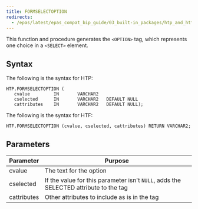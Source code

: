 ```yaml
---
title: FORMSELECTOPTION
redirects:
  - /epas/latest/epas_compat_bip_guide/03_built-in_packages/htp_and_htf/formselectoption/ #generated for docs/epas/reorg-role-use-case-mode
---
```


This function and procedure generates the `<OPTION>` tag, which represents one choice in a `<SELECT>` element.

## Syntax

The following is the syntax for HTP:

```
HTP.FORMSELECTOPTION (
   cvalue         IN       VARCHAR2
   cselected      IN       VARCHAR2   DEFAULT NULL
   cattributes    IN       VARCHAR2   DEFAULT NULL);
```

The following is the syntax for HTF:

```
HTF.FORMSELECTOPTION (cvalue, cselected, cattributes) RETURN VARCHAR2;
```

## Parameters

| Parameter | Purpose  |
| --------- | -------- |
| cvalue | The text for the option |
| cselected | If the value for this parameter isn't `NULL`, adds the SELECTED attribute to the tag |
| cattributes | Other attributes to include as is in the tag |
